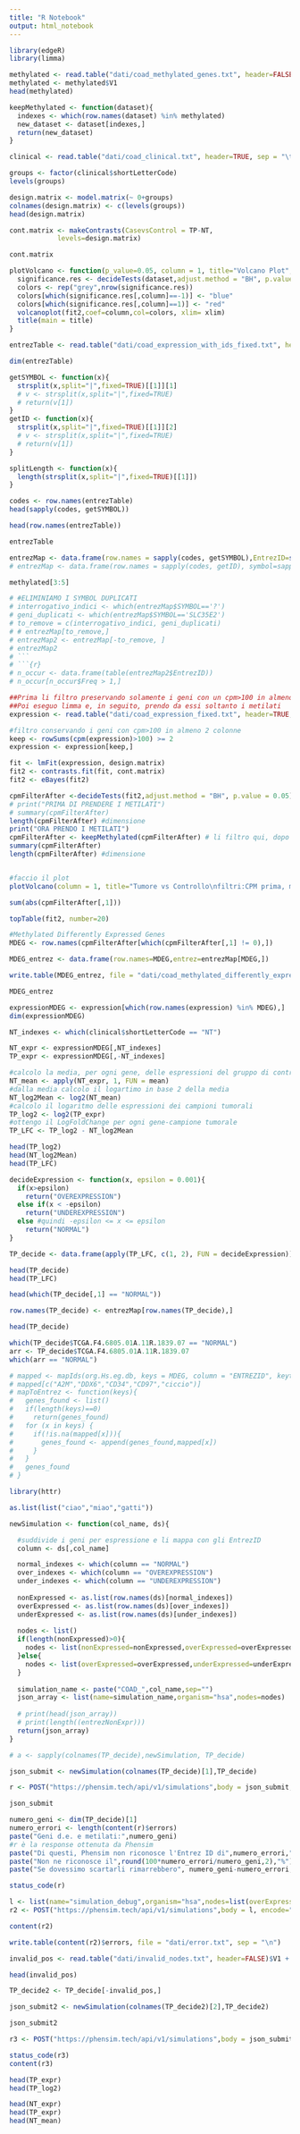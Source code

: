 ---
title: "R Notebook"
output: html_notebook
---

```{r}
library(edgeR)
library(limma)
```


```{r}
methylated <- read.table("dati/coad_methylated_genes.txt", header=FALSE)
methylated <- methylated$V1
head(methylated)
```


```{r}
keepMethylated <- function(dataset){
  indexes <- which(row.names(dataset) %in% methylated)
  new_dataset <- dataset[indexes,]
  return(new_dataset)
}
```


```{r}
clinical <- read.table("dati/coad_clinical.txt", header=TRUE, sep = "\t", row.names=1)
```


```{r}
groups <- factor(clinical$shortLetterCode)
levels(groups)
```


```{r}
design.matrix <- model.matrix(~ 0+groups)
colnames(design.matrix) <- c(levels(groups))
head(design.matrix)
```


```{r}
cont.matrix <- makeContrasts(CasevsControl = TP-NT,
            levels=design.matrix)

cont.matrix
```


```{r}
plotVolcano <- function(p_value=0.05, column = 1, title="Volcano Plot", dataset = fit2, xlim=c(-4e+03,4e+03)) {
  significance.res <- decideTests(dataset,adjust.method = "BH", p.value = p_value)
  colors <- rep("grey",nrow(significance.res))
  colors[which(significance.res[,column]==-1)] <- "blue"
  colors[which(significance.res[,column]==1)] <- "red"
  volcanoplot(fit2,coef=column,col=colors, xlim= xlim)
  title(main = title)
}
```




```{r}
entrezTable <- read.table("dati/coad_expression_with_ids_fixed.txt", header=TRUE, sep = "\t", row.names=1)
```


```{r}
dim(entrezTable)
```


```{r}
getSYMBOL <- function(x){
  strsplit(x,split="|",fixed=TRUE)[[1]][1]
  # v <- strsplit(x,split="|",fixed=TRUE)
  # return(v[1])
}
getID <- function(x){
  strsplit(x,split="|",fixed=TRUE)[[1]][2]
  # v <- strsplit(x,split="|",fixed=TRUE)
  # return(v[1])
}

splitLength <- function(x){
  length(strsplit(x,split="|",fixed=TRUE)[[1]])
}
```

```{r}
codes <- row.names(entrezTable)
head(sapply(codes, getSYMBOL))
```
```{r}
head(row.names(entrezTable))
```

```{r}
entrezTable
```


```{r}
entrezMap <- data.frame(row.names = sapply(codes, getSYMBOL),EntrezID=sapply(codes, getID))
# entrezMap <- data.frame(row.names = sapply(codes, getID), symbol=sapply(codes, getSYMBOL))
```

```{r}
methylated[3:5]
```

```{r}
# #ELIMINIAMO I SYMBOL DUPLICATI
# interrogativo_indici <- which(entrezMap$SYMBOL=='?')
# geni_duplicati <- which(entrezMap$SYMBOL=='SLC35E2')
# to_remove = c(interrogativo_indici, geni_duplicati)
# # entrezMap[to_remove,]
# entrezMap2 <- entrezMap[-to_remove, ]
# entrezMap2
# ```
# ```{r}
# n_occur <- data.frame(table(entrezMap2$EntrezID))
# n_occur[n_occur$Freq > 1,]
```


```{r}
##Prima li filtro preservando solamente i geni con un cpm>100 in almeno due colonne
##Poi eseguo limma e, in seguito, prendo da essi soltanto i metilati
expression <- read.table("dati/coad_expression_fixed.txt", header=TRUE, sep = "\t", row.names=1)

#filtro conservando i geni con cpm>100 in almeno 2 colonne
keep <- rowSums(cpm(expression)>100) >= 2
expression <- expression[keep,]

fit <- lmFit(expression, design.matrix)
fit2 <- contrasts.fit(fit, cont.matrix)
fit2 <- eBayes(fit2)

cpmFilterAfter <-decideTests(fit2,adjust.method = "BH", p.value = 0.05)
# print("PRIMA DI PRENDERE I METILATI")
# summary(cpmFilterAfter)
length(cpmFilterAfter) #dimensione
print("ORA PRENDO I METILATI")
cpmFilterAfter <- keepMethylated(cpmFilterAfter) # li filtro qui, dopo aver applicato limma
summary(cpmFilterAfter)
length(cpmFilterAfter) #dimensione


#faccio il plot
plotVolcano(column = 1, title="Tumore vs Controllo\nfiltri:CPM prima, metilati dopo (p-value:0.05)\n", xlim=c(-4e+03,4e+03))

sum(abs(cpmFilterAfter[,1]))
```

```{r}
topTable(fit2, number=20)
```


```{r}
#Methylated Differently Expressed Genes
MDEG <- row.names(cpmFilterAfter[which(cpmFilterAfter[,1] != 0),])
```

```{r}
MDEG_entrez <- data.frame(row.names=MDEG,entrez=entrezMap[MDEG,])
```


```{r}
write.table(MDEG_entrez, file = "dati/coad_methylated_differently_expressed_genes.txt", sep = "\t",col.names = FALSE, quote = FALSE, row.names = TRUE)
```

```{r}
MDEG_entrez
```



```{r}
expressionMDEG <- expression[which(row.names(expression) %in% MDEG),]
dim(expressionMDEG)
```


```{r}
NT_indexes <- which(clinical$shortLetterCode == "NT")
```


```{r}
NT_expr <- expressionMDEG[,NT_indexes]
TP_expr <- expressionMDEG[,-NT_indexes]
```


```{r}
#calcolo la media, per ogni gene, delle espressioni del gruppo di controllo
NT_mean <- apply(NT_expr, 1, FUN = mean)
#dalla media calcolo il logartimo in base 2 della media
NT_log2Mean <- log2(NT_mean)
#calcolo il logaritmo delle espressioni dei campioni tumorali
TP_log2 <- log2(TP_expr)
#ottengo il LogFoldChange per ogni gene-campione tumorale
TP_LFC <- TP_log2 - NT_log2Mean
```


```{r}
head(TP_log2)
head(NT_log2Mean)
head(TP_LFC)
```

```{r}
decideExpression <- function(x, epsilon = 0.001){
  if(x>epsilon)
    return("OVEREXPRESSION")
  else if(x < -epsilon)
    return("UNDEREXPRESSION")
  else #quindi -epsilon <= x <= epsilon
    return("NORMAL")
}
```


```{r}
TP_decide <- data.frame(apply(TP_LFC, c(1, 2), FUN = decideExpression))
```



```{r}
head(TP_decide)
head(TP_LFC)

```

```{r}
head(which(TP_decide[,1] == "NORMAL"))
```
```{r}
row.names(TP_decide) <- entrezMap[row.names(TP_decide),]
```

```{r}
head(TP_decide)
```



```{r}
which(TP_decide$TCGA.F4.6805.01A.11R.1839.07 == "NORMAL")
arr <- TP_decide$TCGA.F4.6805.01A.11R.1839.07
which(arr == "NORMAL")
```




```{r}
# mapped <- mapIds(org.Hs.eg.db, keys = MDEG, column = "ENTREZID", keytype = "SYMBOL")
# mapped[c("A2M","DDX6","CD34","CD97","ciccio")]
# mapToEntrez <- function(keys){
#   genes_found <- list()
#   if(length(keys)==0)
#     return(genes_found)
#   for (x in keys) {
#     if(!is.na(mapped[x])){
#       genes_found <- append(genes_found,mapped[x])
#     }
#   }
#   genes_found
# }
```

```{r}
library(httr)
```

```{r}
as.list(list("ciao","miao","gatti"))
```


```{r}
newSimulation <- function(col_name, ds){

  #suddivide i geni per espressione e li mappa con gli EntrezID
  column <- ds[,col_name]

  normal_indexes <- which(column == "NORMAL")
  over_indexes <- which(column == "OVEREXPRESSION")
  under_indexes <- which(column == "UNDEREXPRESSION")
  
  nonExpressed <- as.list(row.names(ds)[normal_indexes])
  overExpressed <- as.list(row.names(ds)[over_indexes])
  underExpressed <- as.list(row.names(ds)[under_indexes])
  
  nodes <- list()
  if(length(nonExpressed)>0){
    nodes <- list(nonExpressed=nonExpressed,overExpressed=overExpressed,underExpressed=underExpressed)
  }else{
    nodes <- list(overExpressed=overExpressed,underExpressed=underExpressed)
  }
  
  simulation_name <- paste("COAD_",col_name,sep="")
  json_array <- list(name=simulation_name,organism="hsa",nodes=nodes)
 
  # print(head(json_array))
  # print(length((entrezNonExpr)))
  return(json_array)
}

# a <- sapply(colnames(TP_decide),newSimulation, TP_decide)
```

```{r}
json_submit <- newSimulation(colnames(TP_decide)[1],TP_decide)
```

```{r}
r <- POST("https://phensim.tech/api/v1/simulations",body = json_submit, encode="json",add_headers(.headers = c('Content-Type' = "application/json",'Accept'= 'application/json', 'Authorization' = 'Bearer WfA4J3bdwRAZCejlIIOdUGyHxZbtIm3XF6CL3rVi')))

```

```{r}
json_submit
```


```{r}
numero_geni <- dim(TP_decide)[1]
numero_errori <- length(content(r)$errors)
paste("Geni d.e. e metilati:",numero_geni)
#r è la response ottenuta da Phensim
paste("Di questi, Phensim non riconosce l'Entrez ID di",numero_errori,"geni")
paste("Non ne riconosce il",round(100*numero_errori/numero_geni,2),"%")
paste("Se dovessimo scartarli rimarrebbero", numero_geni-numero_errori, "geni")
```

```{r}
status_code(r)
```
```{r}
l <- list(name="simulation_debug",organism="hsa",nodes=list(overExpressed=row.names(TP_decide)))
r2 <- POST("https://phensim.tech/api/v1/simulations",body = l, encode="json",add_headers(.headers = c('Content-Type' = "application/json",'Accept'= 'application/json', 'Authorization' = 'Bearer WfA4J3bdwRAZCejlIIOdUGyHxZbtIm3XF6CL3rVi')))
```

```{r}
content(r2)
```


```{r}
write.table(content(r2)$errors, file = "dati/error.txt", sep = "\n")
```

```{r}
invalid_pos <- read.table("dati/invalid_nodes.txt", header=FALSE)$V1 + 1
```


```{r}
head(invalid_pos)
```
```{r}

TP_decide2 <- TP_decide[-invalid_pos,]
```


```{r}
json_submit2 <- newSimulation(colnames(TP_decide2)[2],TP_decide2)
```
```{r}
json_submit2
```


```{r}
r3 <- POST("https://phensim.tech/api/v1/simulations",body = json_submit2, encode="json",add_headers(.headers = c('Content-Type' = "application/json",'Accept'= 'application/json', 'Authorization' = 'Bearer WfA4J3bdwRAZCejlIIOdUGyHxZbtIm3XF6CL3rVi')))

```

```{r}
status_code(r3)
content(r3)
```


```{r}
head(TP_expr)
head(TP_log2)
```


```{r}
head(NT_expr)
head(TP_expr)
head(NT_mean)
```

